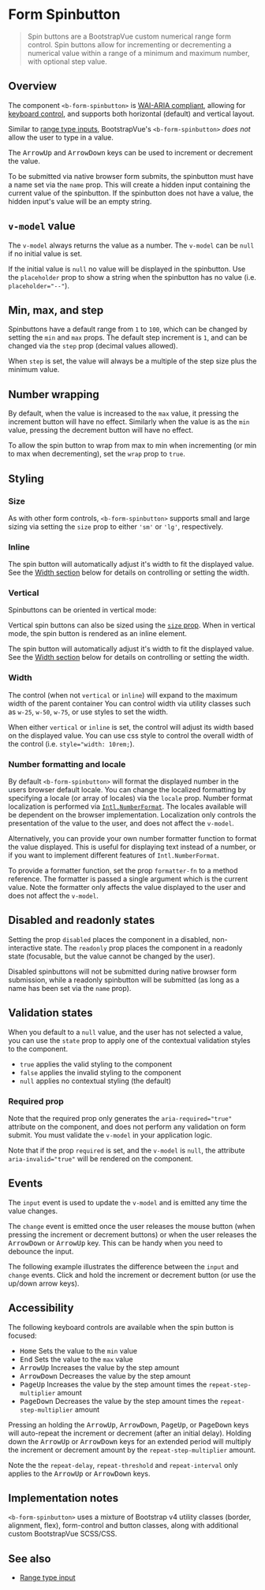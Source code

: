 

<Meta of={FormSpinbuttonStory} />

# Form Spinbutton

> Spin buttons are a BootstrapVue custom numerical range form control. Spin buttons allow for
> incrementing or decrementing a numerical value within a range of a minimum and maximum number,
> with optional step value.

## Overview

The component `<b-form-spinbutton>` is
[WAI-ARIA compliant](https://www.w3.org/TR/wai-aria-practices-1.2/#spinbutton), allowing for
[keyboard control](#accessibility), and supports both horizontal (default) and vertical layout.

Similar to [range type inputs](/docs/components/form-input#range-type-input), BootstrapVue's
`<b-form-spinbutton>` _does not_ allow the user to type in a value.

<Canvas of={FormSpinbuttonStory.Overview} />

The <kbd>ArrowUp</kbd> and <kbd>ArrowDown</kbd> keys can be used to increment or decrement the
value.

To be submitted via native browser form submits, the spinbutton must have a name set via the `name`
prop. This will create a hidden input containing the current value of the spinbutton. If the
spinbutton does not have a value, the hidden input's value will be an empty string.

## `v-model` value

The `v-model` always returns the value as a number. The `v-model` can be `null` if no initial value
is set.

If the initial value is `null` no value will be displayed in the spinbutton. Use the `placeholder`
prop to show a string when the spinbutton has no value (i.e. `placeholder="--"`).

## Min, max, and step

Spinbuttons have a default range from `1` to `100`, which can be changed by setting the `min` and
`max` props. The default step increment is `1`, and can be changed via the `step` prop (decimal
values allowed).

When `step` is set, the value will always be a multiple of the step size plus the minimum value.

<Canvas of={FormSpinbuttonStory.MinMaxAndStep} />

## Number wrapping

By default, when the value is increased to the `max` value, it pressing the increment button will
have no effect. Similarly when the value is as the `min` value, pressing the decrement button will
have no effect.

To allow the spin button to wrap from max to min when incrementing (or min to max when
decrementing), set the `wrap` prop to `true`.

<Canvas of={FormSpinbuttonStory.NumberWrapping} />

## Styling

### Size

As with other form controls, `<b-form-spinbutton>` supports small and large sizing via setting the
`size` prop to either `'sm'` or `'lg'`, respectively.

<Canvas of={FormSpinbuttonStory.Size} />

### Inline

<Canvas of={FormSpinbuttonStory.Inline} />

The spin button will automatically adjust it's width to fit the displayed value. See the
[Width section](#width) below for details on controlling or setting the width.

### Vertical

Spinbuttons can be oriented in vertical mode:

<Canvas of={FormSpinbuttonStory.Vertical} />

Vertical spin buttons can also be sized using the [`size` prop](#size). When in vertical mode, the
spin button is rendered as an inline element.

The spin button will automatically adjust it's width to fit the displayed value. See the
[Width section](#width) below for details on controlling or setting the width.

### Width

The control (when not `vertical` or `inline`) will expand to the maximum width of the parent
container You can control width via utility classes such as `w-25`, `w-50`, `w-75`, or use styles to
set the width.

When either `vertical` or `inline` is set, the control will adjust its width based on the displayed
value. You can use css style to control the overall width of the control (i.e.
`style="width: 10rem;`).

### Number formatting and locale

By default `<b-form-spinbutton>` will format the displayed number in the users browser default
locale. You can change the localized formatting by specifying a locale (or array of locales) via the
`locale` prop. Number format localization is performed via
[`Intl.NumberFormat`](https://developer.mozilla.org/en-US/docs/Web/JavaScript/Reference/Global_Objects/NumberFormat).
The locales available will be dependent on the browser implementation. Localization only controls
the presentation of the value to the user, and does not affect the `v-model`.

<Canvas of={FormSpinbuttonStory.NumberFormattingAndLocale} />

Alternatively, you can provide your own number formatter function to format the value displayed.
This is useful for displaying text instead of a number, or if you want to implement different
features of `Intl.NumberFormat`.

To provide a formatter function, set the prop `formatter-fn` to a method reference. The formatter is
passed a single argument which is the current value. Note the formatter only affects the value
displayed to the user and does not affect the `v-model`.

<Canvas of={FormSpinbuttonStory.NumberFormattingAndLocale1} />

## Disabled and readonly states

Setting the prop `disabled` places the component in a disabled, non-interactive state. The
`readonly` prop places the component in a readonly state (focusable, but the value cannot be changed
by the user).

<Canvas of={FormSpinbuttonStory.DisabledAndReadonlyStates} />

Disabled spinbuttons will not be submitted during native browser form submission, while a readonly
spinbutton will be submitted (as long as a name has been set via the `name` prop).

## Validation states

When you default to a `null` value, and the user has not selected a value, you can use the `state`
prop to apply one of the contextual validation styles to the component.

- `true` applies the valid styling to the component
- `false` applies the invalid styling to the component
- `null` applies no contextual styling (the default)

### Required prop

Note that the required prop only generates the `aria-required="true"` attribute on the component,
and does not perform any validation on form submit. You must validate the `v-model` in your
application logic.

Note that if the prop `required` is set, and the `v-model` is `null`, the attribute
`aria-invalid="true"` will be rendered on the component.

## Events

The `input` event is used to update the `v-model` and is emitted any time the value changes.

The `change` event is emitted once the user releases the mouse button (when pressing the increment
or decrement buttons) or when the user releases the <kbd>ArrowDown</kbd> or <kbd>ArrowUp</kbd> key.
This can be handy when you need to debounce the input.

The following example illustrates the difference between the `input` and `change` events. Click and
hold the increment or decrement button (or use the up/down arrow keys).

<Canvas of={FormSpinbuttonStory.Events} />

## Accessibility

The following keyboard controls are available when the spin button is focused:

- <kbd>Home</kbd> Sets the value to the `min` value
- <kbd>End</kbd> Sets the value to the `max` value
- <kbd>ArrowUp</kbd> Increases the value by the step amount
- <kbd>ArrowDown</kbd> Decreases the value by the step amount
- <kbd>PageUp</kbd> Increases the value by the step amount times the `repeat-step-multiplier` amount
- <kbd>PageDown</kbd> Decreases the value by the step amount times the `repeat-step-multiplier`
  amount

Pressing an holding the <kbd>ArrowUp</kbd>, <kbd>ArrowDown</kbd>, <kbd>PageUp</kbd>, or
<kbd>PageDown</kbd> keys will auto-repeat the increment or decrement (after an initial delay).
Holding down the <kbd>ArrowUp</kbd> or <kbd>ArrowDown</kbd> keys for an extended period will
multiply the increment or decrement amount by the `repeat-step-multiplier` amount.

Note the the `repeat-delay`, `repeat-threshold` and `repeat-interval` only applies to the
<kbd>ArrowUp</kbd> or <kbd>ArrowDown</kbd> keys.

## Implementation notes

`<b-form-spinbutton>` uses a mixture of Bootstrap v4 utility classes (border, alignment, flex),
form-control and button classes, along with additional custom BootstrapVue SCSS/CSS.

## See also

- [Range type input](/docs/components/form-input#range-type-input)

